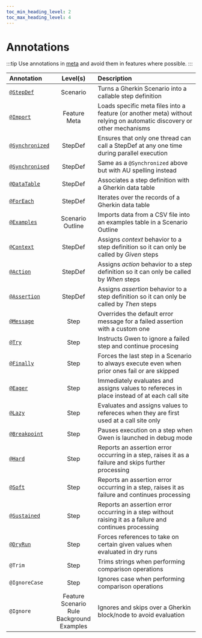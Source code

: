 ```yaml
--- 
toc_min_heading_level: 2
toc_max_heading_level: 4
---
```


# Annotations

:::tip 
Use annotations in [meta](/docs/meta) and avoid them in features where possible.
:::

| Annotation                                              | Level(s)                                                  | Description                                                                                                           |
| :------------------------------------------------------ | :-------------------------------------------------------: | :-------------------------------------------------------------------------------------------------------------------- |
| [`@StepDef`](/docs/meta#stepdefs)                       | Scenario                                                  | Turns a Gherkin Scenario into a callable step definition                                                              |
| [`@Import`](/docs/meta#import-strategy)                 | Feature<br/>Meta                                          | Loads specific meta files into a feature (or another meta) without relying on automatic discovery or other mechanisms |
| [`@Synchronized`](/docs/meta#synchronized-stepdefs)     | StepDef                                                   | Ensures that only one thread can call a StepDef at any one time during parallel execution                             |
| [`@Synchronised`](/docs/meta#synchronized-stepdefs)     | StepDef                                                   | Same as a `@Synchronized` above but with AU spelling instead                                                          |
| [`@DataTable`](/docs/data-tables)                       | StepDef                                                   | Associates a step definition with a Gherkin data table                                                                |
| [`@ForEach`](/docs/data-tables)                         | StepDef                                                   | Iterates over the records of a Gherkin data table                                                                     |
| [`@Examples`](/docs/data-feeds#examples-annotation)     | Scenario Outline                                          | Imports data from a CSV file into an examples table in a Scenario Outline                                             |
| [`@Context`](/docs#behavioural-rules-and-semantics)     | StepDef                                                   | Assigns *context* behavior to a step definition so it can only be called by *Given* steps                             |
| [`@Action`](/docs#behavioural-rules-and-semantics)      | StepDef                                                   | Assigns *action* behavior to a step definition so it can only be called by *When* steps                               |
| [`@Assertion`](/docs#behavioural-rules-and-semantics)   | StepDef                                                   | Assigns *assertion* behavior to a step definition so it can only be called by *Then* steps                            |
| [`@Message`](/docs/assertions#message-annotation)       | Step                                                      | Overrides the default error message for a failed assertion with a custom one                                          |
| [`@Try`](/docs/try-steps)                               | Step                                                      | Instructs Gwen to ignore a failed step and continue procesing                                                         |
| [`@Finally`](/docs/finally-steps)                       | Step                                                      | Forces the last step in a Scenario to always execute even when prior ones fail or are skipped                         |
| [`@Eager`](/docs/eager-or-lazy#eager)                   | Step                                                      | Immediately evaluates and assigns values to refereces in place instead of at each call site                           |
| [`@Lazy`](/docs/eager-or-lazy#lazy)                     | Step                                                      | Evaluates and assigns values to refereces when they are first used at a call site only                                |
| [`@Breakpoint`](/docs/repl#breakpoints)                 | Step                                                      | Pauses execution on a step when Gwen is launched in debug mode                                                        |
| [`@Hard`](/docs/assertions#hard-assertions-default)     | Step                                                      | Reports an assertion error occurring in a step, raises it as a failure and skips further processing                   |
| [`@Soft`](/docs/assertions#soft-assertions)             | Step                                                      | Reports an assertion error occurring in a step, raises it as failure and continues processing                         |
| [`@Sustained`](/docs/assertions#sustained-assertions)   | Step                                                      | Reports an assertion error occurring in a step without raising it as a failure and continues processing               |
| [`@DryRun`](/docs/dry-run#dryrun-annotations)           | Step                                                      | Forces references to take on certain given values when evaluated in dry runs                                          |
| `@Trim`                                                 | Step                                                      | Trims strings when performing comparison operations                                                                   |
| `@IgnoreCase`                                           | Step                                                      | Ignores case when performing comparison operations                                                                    |
| `@Ignore`                                               | Feature<br/>Scenario<br/>Rule<br/>Background<br/>Examples | Ignores and skips over a Gherkin block/node to avoid evaluation                                                       |
